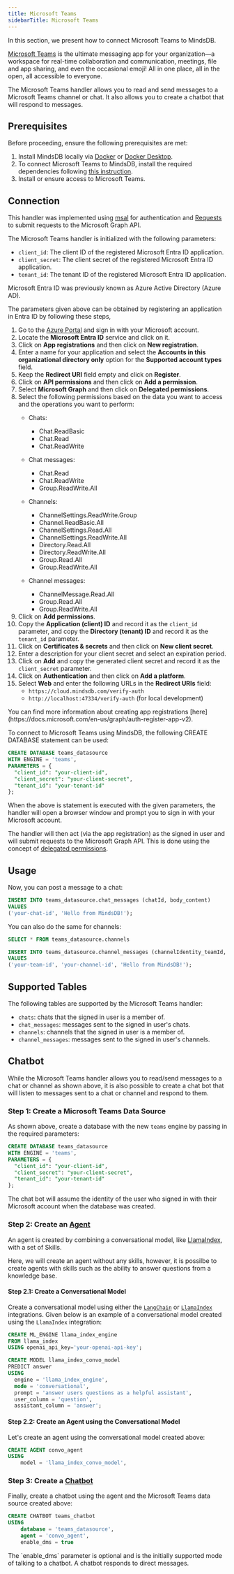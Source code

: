 ```yaml
---
title: Microsoft Teams
sidebarTitle: Microsoft Teams
---
```


In this section, we present how to connect Microsoft Teams to MindsDB.

[Microsoft Teams](https://www.microsoft.com/en/microsoft-teams/group-chat-software/) is the ultimate messaging app for your organization—a workspace for real-time collaboration and communication, meetings, file and app sharing, and even the occasional emoji! All in one place, all in the open, all accessible to everyone.

The Microsoft Teams handler allows you to read and send messages to a Microsoft Teams channel or chat. It also allows you to create a chatbot that will respond to messages.

## Prerequisites

Before proceeding, ensure the following prerequisites are met:

1. Install MindsDB locally via [Docker](/setup/self-hosted/docker) or [Docker Desktop](/setup/self-hosted/docker-desktop).
2. To connect Microsoft Teams to MindsDB, install the required dependencies following [this instruction](/setup/self-hosted/docker#install-dependencies).
3. Install or ensure access to Microsoft Teams.

## Connection

This handler was implemented using [msal](https://github.com/AzureAD/microsoft-authentication-library-for-python) for authentication and [Requests](https://github.com/psf/requests) to submit requests to the Microsoft Graph API.

The Microsoft Teams handler is initialized with the following parameters:

- `client_id`: The client ID of the registered Microsoft Entra ID application.
- `client_secret`: The client secret of the registered Microsoft Entra ID application.
- `tenant_id`: The tenant ID of the registered Microsoft Entra ID application.

<Note>
Microsoft Entra ID was previously known as Azure Active Directory (Azure AD).
</Note>

The parameters given above can be obtained by registering an application in Entra ID by following these steps,
1. Go to the [Azure Portal](https://portal.azure.com/#home) and sign in with your Microsoft account.
2. Locate the **Microsoft Entra ID** service and click on it.
3. Click on **App registrations** and then click on **New registration**.
4. Enter a name for your application and select the **Accounts in this organizational directory only** option for the **Supported account types** field.
5. Keep the **Redirect URI** field empty and click on **Register**.
6. Click on **API permissions** and then click on **Add a permission**.
7. Select **Microsoft Graph** and then click on **Delegated permissions**.
8. Select the following permissions based on the data you want to access and the operations you want to perform:
    - Chats:
        - Chat.ReadBasic
        - Chat.Read
        - Chat.ReadWrite

    - Chat messages:
        - Chat.Read
        -	Chat.ReadWrite
        - Group.ReadWrite.All
  
    - Channels:
        - ChannelSettings.ReadWrite.Group
        - Channel.ReadBasic.All
        - ChannelSettings.Read.All
        - ChannelSettings.ReadWrite.All
        - Directory.Read.All
        - Directory.ReadWrite.All
        - Group.Read.All
        - Group.ReadWrite.All

    - Channel messages:
        - ChannelMessage.Read.All
        - Group.Read.All
        - Group.ReadWrite.All
9. Click on **Add permissions**.
10. Copy the **Application (client) ID** and record it as the `client_id` parameter, and copy the **Directory (tenant) ID** and record it as the `tenant_id` parameter.
11. Click on **Certificates & secrets** and then click on **New client secret**.
12. Enter a description for your client secret and select an expiration period.
13. Click on **Add** and copy the generated client secret and record it as the `client_secret` parameter.
14. Click on **Authentication** and then click on **Add a platform**.
15. Select **Web** and enter the following URLs in the **Redirect URIs** field:
    - `https://cloud.mindsdb.com/verify-auth`
    - `http://localhost:47334/verify-auth` (for local development)

<Tip>
You can find more information about creating app registrations [here](https://docs.microsoft.com/en-us/graph/auth-register-app-v2).
</Tip>

To connect to Microsoft Teams using MindsDB, the following CREATE DATABASE statement can be used:

```sql
CREATE DATABASE teams_datasource
WITH ENGINE = 'teams',
PARAMETERS = {
  "client_id": "your-client-id",
  "client_secret": "your-client-secret",
  "tenant_id": "your-tenant-id"
};
```

When the above is statement is executed with the given parameters, the handler will open a browser window and prompt you to sign in with your Microsoft account. 

The handler will then act (via the app registration) as the signed in user and will submit requests to the Microsoft Graph API. This is done using the concept of [delegated permissions](https://docs.microsoft.com/en-us/graph/auth/auth-concepts#delegated-permissions).

## Usage

Now, you can post a message to a chat:

```sql
INSERT INTO teams_datasource.chat_messages (chatId, body_content)
VALUES
('your-chat-id', 'Hello from MindsDB!');
```

You can also do the same for channels:

```sql
SELECT * FROM teams_datasource.channels
```

```sql
INSERT INTO teams_datasource.channel_messages (channelIdentity_teamId, channelIdentity_channelId, body_content)
VALUES
('your-team-id', 'your-channel-id', 'Hello from MindsDB!');
```

## Supported Tables

The following tables are supported by the Microsoft Teams handler:
- `chats`: chats that the signed in user is a member of.
- `chat_messages`: messages sent to the signed in user's chats.
- `channels`: channels that the signed in user is a member of.
- `channel_messages`: messages sent to the signed in user's channels.

## Chatbot

While the Microsoft Teams handler allows you to read/send messages to a chat or channel as shown above, it is also possible to create a chat bot that will listen to messages sent to a chat or channel and respond to them.

### Step 1: Create a Microsoft Teams Data Source

As shown above, create a database with the new `teams` engine by passing in the required parameters:

```sql
CREATE DATABASE teams_datasource
WITH ENGINE = 'teams',
PARAMETERS = {
  "client_id": "your-client-id",
  "client_secret": "your-client-secret",
  "tenant_id": "your-tenant-id"
};
```

<Note>
The chat bot will assume the identity of the user who signed in with their Microsoft account when the database was created.
</Note>

### Step 2: Create an [Agent](https://docs.mindsdb.com/agents/agent)

An agent is created by combining a conversational model, like [LlamaIndex](https://docs.mindsdb.com/integrations/ai-engines/llamaindex), with a set of Skills.

Here, we will create an agent without any skills, however, it is possilbe to create agents with skills such as the ability to answer questions from a knowledge base.

#### Step 2.1: Create a Conversational Model

Create a conversational model using either the [`LangChain`](https://docs.mindsdb.com/integrations/ai-engines/langchain) or [`LlamaIndex`](https://docs.mindsdb.com/integrations/ai-engines/llamaindex) integrations. Given below is an example of a conversational model created using the `LlamaIndex` integration:

```sql
CREATE ML_ENGINE llama_index_engine
FROM llama_index
USING openai_api_key='your-openai-api-key';
```

```sql
CREATE MODEL llama_index_convo_model
PREDICT answer
USING
  engine = 'llama_index_engine',
  mode = 'conversational',
  prompt = 'answer users questions as a helpful assistant',
  user_column = 'question',
  assistant_column = 'answer';
```

#### Step 2.2: Create an Agent using the Conversational Model

Let's create an agent using the conversational model created above:

```sql
CREATE AGENT convo_agent
USING
    model = 'llama_index_convo_model',
```

### Step 3: Create a [Chatbot](https://docs.mindsdb.com/agents/chatbot)

Finally, create a chatbot using the agent and the Microsoft Teams data source created above:

```sql
CREATE CHATBOT teams_chatbot
USING
    database = 'teams_datasource',
    agent = 'convo_agent',
    enable_dms = true
```

<Note>
The `enable_dms` parameter is optional and is the initially supported mode of talking to a chatbot. A chatbot responds to direct messages.
</Note>